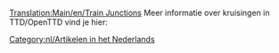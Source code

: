 [[Translation:Main/en/Train Junctions]]
{{en/-}}
Meer informatie over kruisingen in TTD/OpenTTD vind je hier:
{{:Links/Treinkruispunten/Nl}}

[[Category:nl/Artikelen in het Nederlands]]